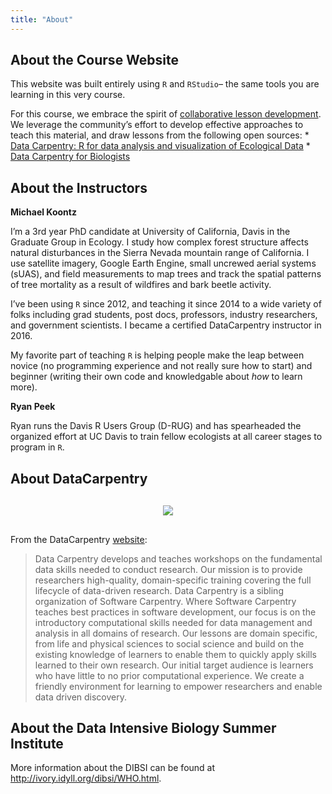 ```yaml
---
title: "About"
---
```


## About the Course Website

This website was built entirely using `R` and `RStudio`-- the same tools you are learning in this very course.

For this course, we embrace the spirit of [collaborative lesson development](https://github.com/swcarpentry/collaborative-lesson-development). We leverage the community's effort to develop effective approaches to teach this material, and draw lessons from the following open sources:
* [Data Carpentry: R for data analysis and visualization of Ecological Data](http://www.datacarpentry.org/R-ecology-lesson/)
* [Data Carpentry for Biologists](http://www.datacarpentry.org/semester-biology/)


## About the Instructors

**Michael Koontz** 

I'm a 3rd year PhD candidate at University of California, Davis in the Graduate Group in Ecology. I study how complex forest structure affects natural disturbances in the Sierra Nevada mountain range of California. I use satellite imagery, Google Earth Engine, small uncrewed aerial systems (sUAS), and field measurements to map trees and track the spatial patterns of tree mortality as a result of wildfires and bark beetle activity.

I've been using `R` since 2012, and teaching it since 2014 to a wide variety of folks including grad students, post docs, professors, industry researchers, and government scientists. I became a certified DataCarpentry instructor in 2016.

My favorite part of teaching `R` is helping people make the leap between novice (no programming experience and not really sure how to start) and beginner (writing their own code and knowledgable about *how* to learn more).  

**Ryan Peek**

Ryan runs the Davis R Users Group (D-RUG) and has spearheaded the organized effort at UC Davis to train fellow ecologists at all career stages to program in `R`.

## About DataCarpentry

<p></p>

<div style="text-align: center; margin-top: 30px; margin-bottom: 30px;">
![](./img/DC-logo-vision.png)
</div>

<p></p>


From the DataCarpentry [website](http://www.datacarpentry.org/):

> Data Carpentry develops and teaches workshops on the fundamental data skills needed to conduct research. Our mission is to provide researchers high-quality, domain-specific training covering the full lifecycle of data-driven research. Data Carpentry is a sibling organization of Software Carpentry. Where Software Carpentry teaches best practices in software development, our focus is on the introductory computational skills needed for data management and analysis in all domains of research. Our lessons are domain specific, from life and physical sciences to social science and build on the existing knowledge of learners to enable them to quickly apply skills learned to their own research. Our initial target audience is learners who have little to no prior computational experience. We create a friendly environment for learning to empower researchers and enable data driven discovery.


## About the Data Intensive Biology Summer Institute

More information about the DIBSI can be found at [http://ivory.idyll.org/dibsi/WHO.html](http://ivory.idyll.org/dibsi/WHO.html).